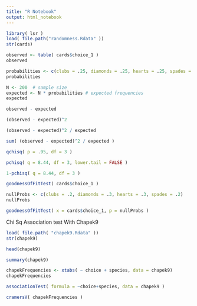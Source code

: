 ```yaml
---
title: "R Notebook"
output: html_notebook
---
```



```r
library( lsr )
load( file.path("randomness.Rdata" ))
str(cards)
```
```r
observed <- table( cards$choice_1 )
observed
```

```r
probabilities <- c(clubs = .25, diamonds = .25, hearts = .25, spades = .25) 
probabilities
```

```r
N <- 200  # sample size
expected <- N * probabilities # expected frequencies
expected
```

```r
observed - expected 
```

```r
(observed - expected)^2
```

```r
(observed - expected)^2 / expected
```

```r
sum( (observed - expected)^2 / expected )
```

```r
qchisq( p = .95, df = 3 )
```


```r
pchisq( q = 8.44, df = 3, lower.tail = FALSE )
```

```r
1-pchisq( q = 8.44, df = 3 )
```

```r
goodnessOfFitTest( cards$choice_1 )
```

```r
nullProbs <- c(clubs = .2, diamonds = .3, hearts = .3, spades = .2)
nullProbs
```

```r
goodnessOfFitTest( x = cards$choice_1, p = nullProbs )
```

Chi Sq Association test With Chapek9

```r
load( file.path( "chapek9.Rdata" ))
str(chapek9)
```

```r
head(chapek9)
```

```r
summary(chapek9)
```

```r
chapekFrequencies <- xtabs( ~ choice + species, data = chapek9)
chapekFrequencies
```


```r
associationTest( formula = ~choice+species, data = chapek9 )

```

```r
cramersV( chapekFrequencies )
```

